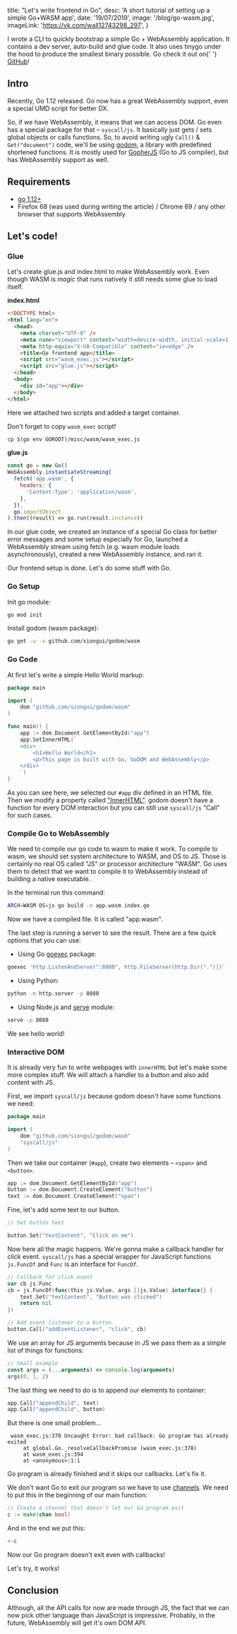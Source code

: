 

  title: "Let's write frontend in Go",
  desc: 'A short tutorial of setting up a simple Go+WASM app',
  date: '19/07/2019',
  image: '/blog/go-wasm.jpg',
  imageLink: 'https://vk.com/wall12743298_297',
}

<Meta meta={meta} />
<Alert>
  I wrote a CLI to quickly bootstrap a simple Go + WebAssembly application. It contains a dev server, auto-build and
  glue code. It also uses tinygo under the hood to produce the smallest binary possible. Go check it out on{' '}
  <a href="https://github.com/talentlessguy/go-web-app">GitHub</a>!
</Alert>

## Intro

Recently, Go 1.12 released. Go now has a great WebAssembly support, even a special UMD script for better DX.

So, if we have WebAssembly, it means that we can access DOM.
Go even has a special package for that – `syscall/js`.
It basically just gets / sets global objects or calls functions.
So, to avoid writing ugly `Call()` & `Get("document")` code, we'll be using [godom](https://github.com/siongui/godom/tree/master/wasm), a library with predefined shortened functions.
It is mostly used for [GopherJS](https://github.com/gopherjs/gopherjs) (Go to JS compiler), but has WebAssembly support as well.

## Requirements

- [go 1.12+](https://golang.org/dl/)
- Firefox 68 (was used during writing the article) / Chrome 69 / any other browser that supports WebAssembly

## Let's code!

### Glue

Let's create glue.js and index.html to make WebAssembly work.
Even though WASM is _magic_ that runs natively it still needs some glue to load itself.

**index.html**

```html
<!DOCTYPE html>
<html lang="en">
  <head>
    <meta charset="UTF-8" />
    <meta name="viewport" content="width=device-width, initial-scale=1.0" />
    <meta http-equiv="X-UA-Compatible" content="ie=edge" />
    <title>Go frontend app</title>
    <script src="wasm_exec.js"></script>
    <script src="glue.js"></script>
  </head>
  <body>
    <div id="app"></div>
  </body>
</html>
```

Here we attached two scripts and added a target container.

Don't forget to copy `wasm_exec` script!

```sh
cp $(go env GOROOT)/misc/wasm/wasm_exec.js
```

**glue.js**

```js
const go = new Go()
WebAssembly.instantiateStreaming(
  fetch('app.wasm', {
    headers: {
      'Content-Type': 'application/wasm',
    },
  }),
  go.importObject
).then((result) => go.run(result.instance))
```

In our glue code, we created an instance of a special Go class for better error messages and some setup especially for Go, launched a WebAssembly stream using fetch (e.g. wasm module loads asynchronously), created a new WebAssembly instance, and ran it.

Our frontend setup is done. Let's do some stuff with Go.

### Go Setup

Init go module:

```sh
go mod init
```

Install godom (wasm package):

```sh
go get -u -v github.com/siongui/godom/wasm
```

### Go Code

At first let's write a simple Hello World markup:

```go
package main

import (
	dom "github.com/siongui/godom/wasm"
)

func main() {
	app := dom.Document.GetElementById("app")
	app.SetInnerHTML(`
	<div>
		<h1>Hello World</h1>
		<p>This page is built with Go, GoDOM and WebAssembly</p>
	</div>
	`)
}
```

As you can see here, we selected our `#app` div defined in an HTML file.
Then we modify a property called ["InnerHTML"](https://developer.mozilla.org/en-US/docs/Web/API/Element/innerHTML).
godom doesn't have a function for every DOM interaction but you can still use `syscall/js` "Call" for such cases.

### Compile Go to WebAssembly

We need to compile our go code to wasm to make it work.
To compile to wasm, we should set system architecture to WASM, and OS to JS.
Those is certainly no real OS called "JS" or processor architecture "WASM".
Go uses them to detect that we want to compile it to WebAssembly instead of building a native executable.

In the terminal run this command:

```sh
ARCH=WASM OS=js go build -o app.wasm index.go
```

Now we have a compiled file. It is called "app.wasm".

The last step is running a server to see the result. There are a few quick options that you can use:

- Using Go [goexec](https://github.com/shurcooL/goexec) package:

```sh
goexec 'http.ListenAndServe(":8080", http.FileServer(http.Dir(".")))'
```

- Using Python:

```sh
python -m http.server -p 8080
```

- Using Node.js and [serve](https://github.com/zeit/serve) module:

```sh
serve -p 8080
```

We see hello world!

<WasmHelloWorld />

### Interactive DOM

It is already very fun to write webpages with `innerHTML` but let's make some more complex stuff. We will attach a handler to a button and also add content with JS.

First, we import `syscall/js` because godom doesn't have some functions we need:

```go
package main

import (
	dom "github.com/siongui/godom/wasm"
	"syscall/js"
)
```

Then we take our container (`#app`), create two elements – `<span>` and `<button>`.

```go
app := dom.Document.GetElementById("app")
button := dom.Document.CreateElement("button")
text := dom.Document.CreateElement("span")
```

Fine, let's add some text to our button.

```go
// Set button text

button.Set("textContent", "Click on me")
```

Now here all the magic happens. We're gonna make a callback handler for click event. `syscall/js` has a special wrapper for JavaScript functions `js.FuncOf` and `Func` is an interface for `FuncOf`.

```go
// Callback for click event
var cb js.Func
cb = js.FuncOf(func(this js.Value, args []js.Value) interface{} {
	text.Set("textContent", "Button was clicked")
	return nil
})

// Add event listener to a button
button.Call("addEventListener", "click", cb)
```

We use an array for JS arguments because in JS we pass them as a simple list of things for functions:

```js
// Small example
const args = (...arguments) => console.log(arguments)
args(0, 1, 2)
```

The last thing we need to do is to append our elements to container:

```go
app.Call("appendChild", text)
app.Call("appendChild", button)
```

But there is one small problem...

```none
 wasm_exec.js:378 Uncaught Error: bad callback: Go program has already exited
     at global.Go._resolveCallbackPromise (wasm_exec.js:378)
     at wasm_exec.js:394
     at <anonymous>:1:1
```

Go program is already finished and it skips our callbacks. Let's fix it.

We don't want Go to exit our program so we have to use [channels](https://tour.golang.org/concurrency/2). We need to put this in the beginning of our main function:

```go
// Create a channel that doesn't let our Go program exit
c := make(chan bool)
```

And in the end we put this:

```go
<-c
```

Now our Go program doesn't exit even with callbacks!

Let's try, it works!

<WasmButtonDemo />

## Conclusion

Although, all the API calls for now are made through JS, the fact that we can now pick other language than JavaScript is impressive.
Probably, in the future, WebAssembly will get it's own DOM API.
